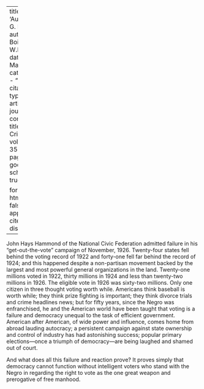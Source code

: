 
---
title: 'Augustus G. Dill'
author: Du Bois, W.E.B.
date: Mar. 1928
categories: 
  - ""
citation: 
  type: article-journal
  container-title: The Crisis
  volume: 35
  issue: 3
  page: 98
google-scholar: true

format:
  html:
    toc: false
    appendix-cite-as: display
---


John Hays Hammond of the National Civic Federation admitted failure in his "get-out-the-vote" campaign of November, 1926. Twenty-four states fell behind the voting record of 1922 and forty-one fell far behind the record of 1924; and this happened despite a non-partisan movement backed by the largest and most powerful general organizations in the land. Twenty-one millions voted in 1922, thirty millions in 1924 and less than twenty-two millions in 1926. The eligible vote in 1926 was sixty-two millions. Only one citizen in three thought voting worth while. Americans think baseball is worth while; they think prize fighting is important; they think divorce trials and crime headlines news; but for fifty years, since the Negro was enfranchised, he and the American world have been taught that voting is a failure and democracy unequal to the task of efficient government. American after American, of wide power and influence, comes home from abroad lauding autocracy; a persistent campaign against state ownership and control of industry has had astonishing success; popular primary elections—once a triumph of democracy—are being laughed and shamed out of court.

And what does all this failure and reaction prove? It proves simply that democracy cannot function without intelligent voters who stand with the Negro in regarding the right to vote as the one great weapon and prerogative of free manhood.

